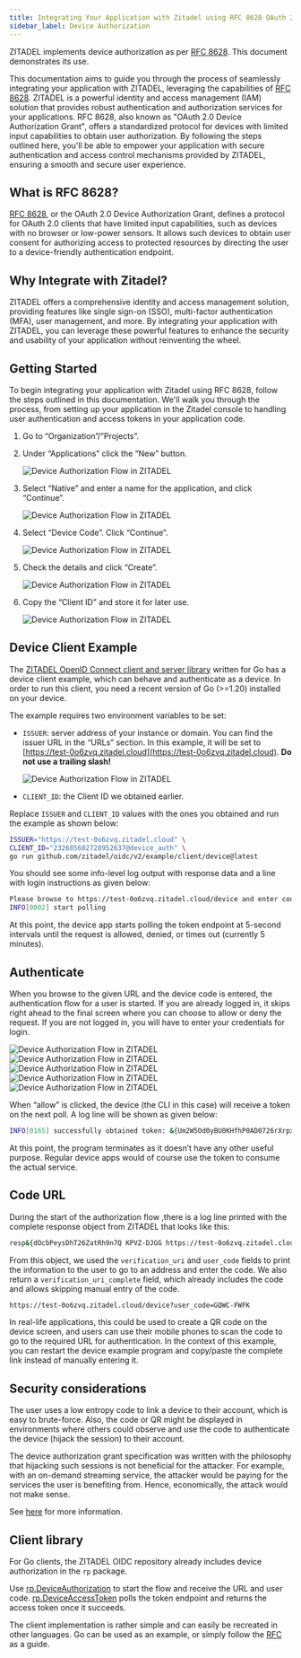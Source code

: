 ```yaml
---
title: Integrating Your Application with Zitadel using RFC 8628 OAuth 2.0 Device Authorization Flow
sidebar_label: Device Authorization
---
```


ZITADEL implements device authorization as per [RFC 8628](https://datatracker.ietf.org/doc/html/rfc8628). This document demonstrates its use.

This documentation aims to guide you through the process of seamlessly integrating your application with ZITADEL, leveraging the capabilities of [RFC 8628](https://datatracker.ietf.org/doc/html/rfc8628). ZITADEL is a powerful identity and access management (IAM) solution that provides robust authentication and authorization services for your applications. RFC 8628, also known as "OAuth 2.0 Device Authorization Grant", offers a standardized protocol for devices with limited input capabilities to obtain user authorization. By following the steps outlined here, you'll be able to empower your application with secure authentication and access control mechanisms provided by ZITADEL, ensuring a smooth and secure user experience.

## What is RFC 8628?

[RFC 8628](https://datatracker.ietf.org/doc/html/rfc8628), or the OAuth 2.0 Device Authorization Grant, defines a protocol for OAuth 2.0 clients that have limited input capabilities, such as devices with no browser or low-power sensors. It allows such devices to obtain user consent for authorizing access to protected resources by directing the user to a device-friendly authentication endpoint.

## Why Integrate with Zitadel?

ZITADEL offers a comprehensive identity and access management solution, providing features like single sign-on (SSO), multi-factor authentication (MFA), user management, and more. By integrating your application with ZITADEL, you can leverage these powerful features to enhance the security and usability of your application without reinventing the wheel.

## Getting Started

To begin integrating your application with Zitadel using RFC 8628, follow the steps outlined in this documentation. We'll walk you through the process, from setting up your application in the Zitadel console to handling user authentication and access tokens in your application code.

1. Go to “Organization”/”Projects”.
2. Under “Applications” click the “New” button.

    <img src="/docs/img/device-auth/device-auth-01.png" alt="Device Authorization Flow in ZITADEL"/>

3. Select “Native” and enter a name for the application, and click “Continue”.

    <img src="/docs/img/device-auth/device-auth-02.png" alt="Device Authorization Flow in ZITADEL"/>

4. Select “Device Code”. Click “Continue”.

    <img src="/docs/img/device-auth/device-auth-03.png" alt="Device Authorization Flow in ZITADEL"/>


5. Check the details and click “Create”.

    <img src="/docs/img/device-auth/device-auth-04.png" alt="Device Authorization Flow in ZITADEL"/>

6. Copy the “Client ID” and store it for later use.

    <img src="/docs/img/device-auth/device-auth-05.png" alt="Device Authorization Flow in ZITADEL"/>

## Device Client Example

The [ZITADEL OpenID Connect client and server library](https://github.com/zitadel/oidc/) written for Go has a device client example, which can behave and authenticate as a device. In order to run this client, you need a recent version of Go (>=1.20) installed on your device.


The example requires two environment variables to be set:


- `ISSUER`: server address of your instance or domain. You can find the issuer URL in the “URLs” section. In this example, it will be set to [https://test-0o6zvq.zitadel.cloud](https://test-0o6zvq.zitadel.cloud). **Do not use a trailing slash!**

    <img src="/docs/img/device-auth/device-auth-06.png" alt="Device Authorization Flow in ZITADEL"/>

- `CLIENT_ID`: the Client ID we obtained earlier.


Replace `ISSUER` and `CLIENT_ID` values with the ones you obtained and run the example as shown below:


``` bash
ISSUER="https://test-0o6zvq.zitadel.cloud" \
CLIENT_ID="232685602728952637@device_auth" \
go run github.com/zitadel/oidc/v2/example/client/device@latest
```


You should see some info-level log output with response data and a line with login instructions as given below:

``` bash
Please browse to https://test-0o6zvq.zitadel.cloud/device and enter code GQWC-FWFK
INFO[0002] start polling  
```

At this point, the device app starts polling the token endpoint at 5-second intervals until the request is allowed, denied, or times out (currently 5 minutes).

## Authenticate

When you browse to the given URL and the device code is entered, the authentication flow for a user is started. If you are already logged in, it skips right ahead to the final screen where you can choose to allow or deny the request. If you are not logged in, you will have to enter your credentials for login.

<img src="/docs/img/device-auth/device-auth-07.png" alt="Device Authorization Flow in ZITADEL"/>

<img src="/docs/img/device-auth/device-auth-08.png" alt="Device Authorization Flow in ZITADEL"/>

<img src="/docs/img/device-auth/device-auth-09.png" alt="Device Authorization Flow in ZITADEL"/>

<img src="/docs/img/device-auth/device-auth-10.png" alt="Device Authorization Flow in ZITADEL"/>

<img src="/docs/img/device-auth/device-auth-11.png" alt="Device Authorization Flow in ZITADEL"/>

When “allow”  is clicked, the device (the CLI in this case) will receive a token on the next poll. A log line will be shown as given below:

``` bash
INFO[0165] successfully obtained token: &{Um2W5Od0yBU0KHfhP0AD0726rXrpxlepOR7yyftMvocgMWr25pVCuca1oiSSLiQjcXQqCEA Bearer  43199  }
```

At this point, the program terminates as it doesn’t have any other useful purpose. Regular device apps would of course use the token to consume the actual service.

## Code URL

During the start of the authorization flow ,there is a log line printed with the complete response object from ZITADEL that looks like this:

``` bash
resp&{dOcbPeysDhT26ZatRh9n7Q KPVZ-DJGG https://test-0o6zvq.zitadel.cloud/device https://test-0o6zvq.zitadel.cloud/device?user_code=GQWC-FWFK 300 5}
```

From this object, we used the `verification_uri` and `user_code` fields to print the information to the user to go to an address and enter the code. We also return a `verification_uri_complete` field,  which already includes the code and allows skipping manual entry of the code.


``` bash
https://test-0o6zvq.zitadel.cloud/device?user_code=GQWC-FWFK
```

In real-life applications, this could be used to create a QR code on the device screen, and users can use their mobile phones to scan the code to go to the required URL for authentication. In the context of this example, you can restart the device example program and copy/paste the complete link instead of manually entering it.

## Security considerations

The user uses a low entropy code to link a device to their account, which is easy to brute-force. Also, the code or QR might be displayed in environments where others could observe and use the code to authenticate the device (hijack the session) to their account.

The device authorization grant specification was written with the philosophy that hijacking such sessions is not beneficial for the attacker. For example, with an on-demand streaming service, the attacker would be paying for the services the user is benefiting from. Hence, economically, the attack would not make sense.

See [here](https://datatracker.ietf.org/doc/html/rfc8628#section-5) for more information.

## Client library

For Go clients, the ZITADEL OIDC repository already includes device authorization in the `rp` package.

Use [rp.DeviceAuthorization](https://pkg.go.dev/github.com/zitadel/oidc/v2/pkg/client/rp#DeviceAuthorization) to start the flow and receive the URL and user code.
[rp.DeviceAccessToken](https://pkg.go.dev/github.com/zitadel/oidc/v2/pkg/client/rp#DeviceAccessToken) polls the token endpoint and returns the access token once it succeeds.

The client implementation is rather simple and can easily be recreated in other languages. Go can be used as an example, or simply follow the [RFC](https://datatracker.ietf.org/doc/html/rfc8628) as a guide.